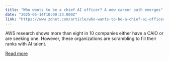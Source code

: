 ```yaml
---
title: "Who wants to be a chief AI officer? A new career path emerges"
date: "2025-05-14T10:00:23.000Z"
link: "https://www.zdnet.com/article/who-wants-to-be-a-chief-ai-officer-a-new-career-path-emerges/"
---
```


AWS research shows more than eight in 10 companies either have a CAIO or are seeking one. However, these organizations are scrambling to fill their ranks with AI talent.

[Read more](https://www.zdnet.com/article/who-wants-to-be-a-chief-ai-officer-a-new-career-path-emerges/)
